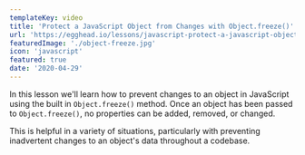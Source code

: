 ```yaml
---
templateKey: video
title: 'Protect a JavaScript Object from Changes with Object.freeze()'
url: 'https://egghead.io/lessons/javascript-protect-a-javascript-object-from-changes-with-object-freeze'
featuredImage: './object-freeze.jpg'
icon: 'javascript'
featured: true
date: '2020-04-29'
---
```



<EggheadEmbed
  link="https://egghead.io/lessons/javascript-protect-a-javascript-object-from-changes-with-object-freeze"
  title="Protect a JavaScript Object from Changes with Object.freeze()"
/>

In this lesson we'll learn how to prevent changes to an object in JavaScript using the built in `Object.freeze()` method. Once an object has been passed to `Object.freeze()`, no properties can be added, removed, or changed.

This is helpful in a variety of situations, particularly with preventing inadvertent changes to an object's data throughout a codebase.
